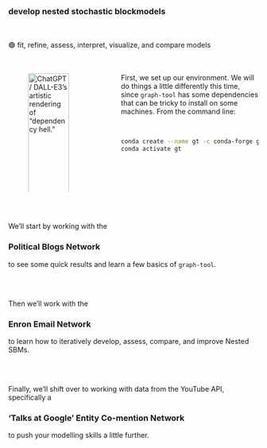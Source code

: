 ##

<br><br>

### develop nested stochastic blockmodels

<br>

🟢 fit, refine, assess, interpret, visualize, and compare models


##

:::: {.columns}
::: {.column width="35%"}
![ChatGPT / DALL-E3's artistic rendering of "dependency hell."](media/chatgpt_dependency_hell.png){.shadow-img width=100%}
:::

::: {.column width="5%"}
:::

::: {.column width="60%"}
First, we set up our environment. We will do things a little differently this time, since `graph-tool` has some dependencies that can be tricky to install on some machines. From the command line:

<br>

```zsh
conda create --name gt -c conda-forge graph-tool
conda activate gt
```

:::
::::


##

<br>

We'll start by working with the

### Political Blogs Network

to see some quick results and learn a few basics of `graph-tool`.

<br><br>

Then we'll work with the

### Enron Email Network

to learn how to iteratively develop, assess, compare, and improve Nested SBMs.

<br><br>

Finally, we'll shift over to working with data from the YouTube API, specifically a

### 'Talks at Google' Entity Co-mention Network

to push your modelling skills a little further.
